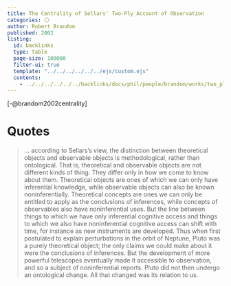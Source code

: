 ```yaml
---
title: The Centrality of Sellars' Two-Ply Account of Observation
categories: ⚪
author: Robert Brandom
published: 2002
listing:
  id: backlinks
  type: table
  page-size: 100000
  filter-ui: true
  template: "../../../../../../ejs/custom.ejs"
  contents:
    - ../../../../../../backlinks/docs/phil/people/brandom/works/two_ply/index.yml
---
```


[-@brandom2002centrality]

# Quotes 

> ... according to 
Sellars’s view,  the  distinction  between  theoretical  objects  and 
observable  objects  is  methodological, rather than ontological. That is, 
theoretical and observable objects are not different kinds of thing. They 
differ only in how we come to know  about  them.  Theoretical  objects  are 
ones  of  which  we  can  only  have  inferential knowledge, while observable 
objects can also be known noninferentially. Theoretical concepts are ones we 
can only be entitled to apply as the conclusions  of  inferences,  while 
concepts  of  observables  also  have  noninferential uses. But the line 
between things to which we have only inferential cognitive access and things to 
which we also have noninferential cognitive access can shift  with time, for 
instance as new instruments are developed. Thus when first postulated to explain 
perturbations in the orbit of Neptune, Pluto was a purely theoretical object; 
the only claims we could make about it were the conclusions of inferences. But 
the development of more powerful telescopes eventually made it accessible to 
observation, and so a subject of noninferential  reports.  Pluto  did  not  then 
undergo  an  ontological  change.  All that changed was its relation to us.